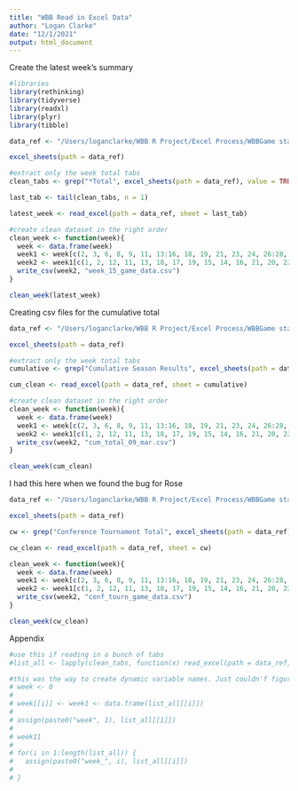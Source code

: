 ```yaml
---
title: "WBB Read in Excel Data"
author: "Logan Clarke"
date: "12/1/2021"
output: html_document
---
```


Create the latest week's summary


```r
#libraries
library(rethinking)
library(tidyverse)
library(readxl) 
library(plyr)
library(tibble)
```



```r

data_ref <- "/Users/loganclarke/WBB R Project/Excel Process/WBBGame stats.xlsx"

excel_sheets(path = data_ref)

#extract only the week total tabs
clean_tabs <- grep("*Total", excel_sheets(path = data_ref), value = TRUE)

last_tab <- tail(clean_tabs, n = 1)

latest_week <- read_excel(path = data_ref, sheet = last_tab)

#create clean dataset in the right order
clean_week <- function(week){
  week <- data.frame(week)
  week1 <- week[c(2, 3, 6, 8, 9, 11, 13:16, 18, 19, 21, 23, 24, 26:28, 30:32, 34, 36)]
  week2 <- week1[c(1, 2, 12, 11, 13, 18, 17, 19, 15, 14, 16, 21, 20, 22, 9, 10, 8, 4, 6, 7, 5, 23, 3)]
  write_csv(week2, "week_15_game_data.csv")
}

clean_week(latest_week)


```


Creating csv files for the cumulative total
```r
data_ref <- "/Users/loganclarke/WBB R Project/Excel Process/WBBGame stats.xlsx"

excel_sheets(path = data_ref)

#extract only the week total tabs
cumulative <- grep("Cumulative Season Results", excel_sheets(path = data_ref), value = TRUE)

cum_clean <- read_excel(path = data_ref, sheet = cumulative)

#create clean dataset in the right order
clean_week <- function(week){
  week <- data.frame(week)
  week1 <- week[c(2, 3, 6, 8, 9, 11, 13:16, 18, 19, 21, 23, 24, 26:28, 30:32, 34, 36)]
  week2 <- week1[c(1, 2, 12, 11, 13, 18, 17, 19, 15, 14, 16, 21, 20, 22, 9, 10, 8, 4, 6, 7, 5, 23, 3)]
  write_csv(week2, "cum_total_09_mar.csv")
}

clean_week(cum_clean)
```

I had this here when we found the bug for Rose
```r
data_ref <- "/Users/loganclarke/WBB R Project/Excel Process/WBBGame stats.xlsx"

excel_sheets(path = data_ref)

cw <- grep("Conference Tournament Total", excel_sheets(path = data_ref), value = TRUE)

cw_clean <- read_excel(path = data_ref, sheet = cw)

clean_week <- function(week){
  week <- data.frame(week)
  week1 <- week[c(2, 3, 6, 8, 9, 11, 13:16, 18, 19, 21, 23, 24, 26:28, 30:32, 34, 36)]
  week2 <- week1[c(1, 2, 12, 11, 13, 18, 17, 19, 15, 14, 16, 21, 20, 22, 9, 10, 8, 4, 6, 7, 5, 23, 3)]
  write_csv(week2, "conf_tourn_game_data.csv")
}

clean_week(cw_clean)
```




Appendix
```r
#use this if reading in a bunch of tabs
#list_all <- lapply(clean_tabs, function(x) read_excel(path = data_ref, sheet = x))

#this was the way to create dynamic variable names. Just couldn'f figure out how to store them as a list
# week <- 0
# 
# week[[i]] <- week1 <- data.frame(list_all[[i]])
# 
# assign(paste0("week", 1), list_all[[1]])
# 
# week11
# 
# for(i in 1:length(list_all)) {
#   assign(paste0("week_", i), list_all[[i]])
#   
# }

```










